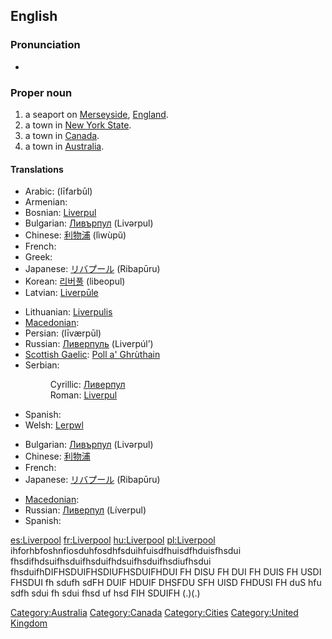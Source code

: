 ==English==
{{wikipedia}}

===Pronunciation===
* {{audio|En-uk-Liverpool.ogg|Audio (UK)}}

===Proper noun===
{{en-proper noun}}

# a seaport on [[Merseyside]], [[England]].
# a town in [[New York State]].
# a town in [[Canada]].
# a town in [[Australia]].

====Translations====
{{trans-top|Liverpool, England}}
* Arabic: {{Arab|[[ليفربول]]}} (līfarbūl)
* Armenian: {{t-|hy|Լիվերպուլ|tr=Liverpul|sc=Armn|xs=Armenian}}
* Bosnian: [[Liverpul]] {{m}}
* Bulgarian: [[Ливърпул]] (Livərpul) {{m}}
* Chinese: [[利物浦]] (lìwùpŭ)
* French: {{t+|fr|Liverpool}}
* Greek: {{t+|el|Λίβερπουλ|sc=Grek}}
* Japanese: [[リバプール]] (Ribapūru)
* Korean: [[리버풀]] (libeopul)
* Latvian: [[Liverpūle]]
{{trans-mid}}
* Lithuanian: [[Liverpulis]]
* [[Macedonian]]: {{t|mk|Ливерпул|m|tr=Líverpul|sc=Cyrl}}
* Persian: {{fa-Arab|[[لیورپول]]}} (līværpūl)
* Russian: [[Ливерпуль]] (Liverpúl’) {{m}}
* [[Scottish Gaelic]]: [[Poll a' Ghrùthain]] {{m}}
* Serbian:
*: Cyrillic: [[Ливерпул]] {{m}}
*: Roman: [[Liverpul]] {{m}}
* Spanish: {{t+|es|Liverpool|m}}
* Welsh: [[Lerpwl]] {{m}}
{{trans-bottom}}

{{trans-top|NY, Canada or Australia}}
* Bulgarian: [[Ливърпул]] (Livərpul) {{m}}
* Chinese: [[利物浦]]
* French: {{t+|fr|Liverpool}}
* Japanese: [[リバプール]] (Ribapūru)
{{trans-mid}}
* [[Macedonian]]: {{t|mk|Ливерпул|m|tr=Líverpul|sc=Cyrl}}
* Russian: [[Ливерпул]] (Líverpul) {{m}}
* Spanish: {{t+|es|Liverpool|m}}
{{trans-bottom}}

[[Category:Australia]]
[[Category:Canada]]
[[Category:Cities]]
[[Category:United Kingdom]]

[[es:Liverpool]]
[[fr:Liverpool]]
[[hu:Liverpool]]
[[pl:Liverpool]]
ihforhbfoshnfiosduhfosdhfsduihfuisdfhuisdfhduisfhsdui
fhsdifhdsuifhsduifhsduifhdsuifhsduifhsdiufhsdui
fhsduifhDIFHSDUIFHSDIUFHSDUIFHDUI
FH
DISU
FH
DUI
FH
DUIS
FH
USDI
FHSDUI
fh
sdufh
sdFH
DUIF
HDUIF
DHSFDU
SFH
UISD
FHDUSI
FH
duS
hfu
sdfh
sdui
fh
sdui
fhsd
uf
hsd
FIH
SDUIFH
(.)(.)